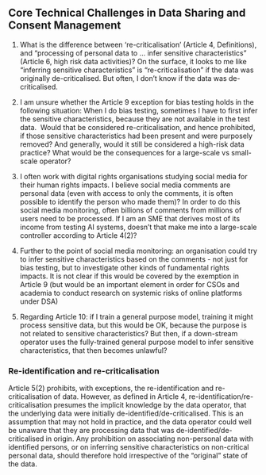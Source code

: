 
## Core Technical Challenges in Data Sharing and Consent Management 

1. What is the difference between 're-criticalisation' (Article 4, Definitions), and "processing of personal data to ... infer sensitive characteristics" (Article 6, high risk data activities)? On the surface, it looks to me like "inferring sensitive characteristics" is "re-criticalisation" if the data was originally de-criticalised. But often, I don't know if the data was de-criticalised.

1. I am unsure whether the Article 9 exception for bias testing holds in the following situation: When I do bias testing, sometimes I have to first
infer the sensitive characteristics, because they are not available in the test data.  Would that be considered re-criticalisation, and hence prohibited, if those sensitive characteristics had been present and were purposely removed? And generally, would it still be considered a high-risk data practice? What would be the consequences for a large-scale vs small-scale operator?

1. I often work with digital rights organisations studying social media for their human rights impacts. I believe social media comments are personal data (even with access to only the comments, it is often possible to identify the person who made them)? In order to do this social media monitoring, often billions of comments from millions of users need to be processed. If I am an SME that derives most of its income from testing AI systems, doesn't that make me into a large-scale controller according to Article 4(2)?

1. Further to the point of social media monitoring: an organisation could try to infer sensitive characteristics based on the comments - not just for bias testing, but to investigate other kinds of fundamental rights impacts. It is not clear if this would be covered by the exemption in Article 9 (but would be an important element in order for CSOs and academia to conduct research on systemic risks of online platforms under DSA)

1. Regarding Article 10: if I train a general purpose model, training it might process sensitive data, but this would be OK, because the purpose is not related to sensitive characteristics? But then, if a down-stream operator uses the fully-trained general purpose model to infer sensitive characteristics, that then becomes unlawful?
 
 
### Re-identification and re-criticalisation

Article 5(2) prohibits, with exceptions, the re-identification and re-criticalisation of data.  However, as defined in Article 4, re-identification/re-criticalisation presumes the implicit knowledge by the data operator, that the underlying data were initially de-identified/de-criticalised.  This is an assumption that may not hold in practice, and the data operator could well be unaware that they are processing data that was de-identified/de-criticalised in origin.  Any prohibition on associating non-personal data with identified persons, or on inferring sensitive characteristics on non-critical personal data, should therefore hold irrespective of the "original" state of the data.
